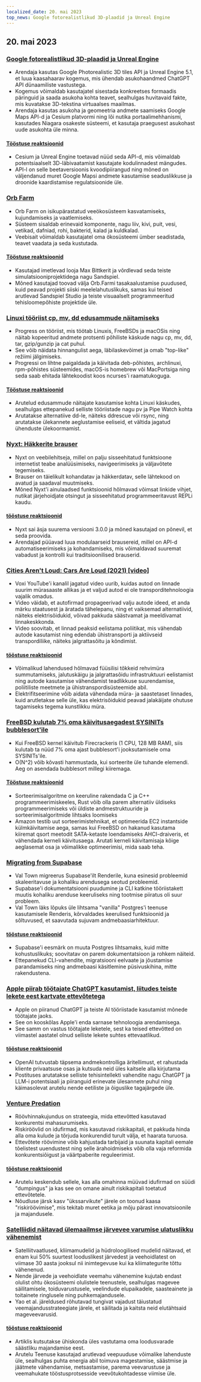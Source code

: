 ```yaml
---
localized_date: 20. mai 2023
top_news: Google fotorealistlikud 3D-plaadid ja Unreal Engine
---
```


## 20. mai 2023

### [Google fotorealistlikud 3D-plaadid ja Unreal Engine](https://nilsbakker.nl/portfolio/3d-tiles/)

- Arendaja kasutas Google Photorealistic 3D tiles API ja Unreal Engine 5.1, et luua kaasahaarav kogemus, mis ühendab asukohaandmed ChatGPT API dünaamiliste vastustega.
- Kogemus võimaldab kasutajatel sisestada konkreetses formaadis päringuid ja saada asukoha kohta teavet, sealhulgas huvitavaid fakte, mis kuvatakse 3D-tekstina virtuaalses maailmas.
- Arendaja kasutas asukoha ja geomeetria andmete saamiseks Google Maps API-d ja Cesium platvormi ning lõi nutika portaalimehhanismi, kasutades Niagara osakeste süsteemi, et kasutaja praegusest asukohast uude asukohta üle minna.

#### [Tööstuse reaktsioonid](http://news.ycombinator.com/item?id=36000631)

- Cesium ja Unreal Engine toetavad nüüd seda API-d, mis võimaldab potentsiaalselt 3D-läbivaatamist kasutajate kodulinnadest mängudes.
- API-l on selle beetaversioonis kvoodipiirangud ning mõned on väljendanud muret Google Mapsi andmete kasutamise seaduslikkuse ja droonide kaardistamise regulatsioonide üle.

### [Orb Farm](https://orb.farm/)

- Orb Farm on isikupärastatud veeökosüsteem kasvatamiseks, kujundamiseks ja vaatlemiseks.
- Süsteem sisaldab erinevaid komponente, nagu liiv, kivi, puit, vesi, vetikad, dafniad, rohi, bakterid, kalad ja kuldkalad.
- Veebisait võimaldab kasutajatel oma ökosüsteemi ümber seadistada, teavet vaadata ja seda kustutada.

#### [Tööstuse reaktsioonid](http://news.ycombinator.com/item?id=35999835)

- Kasutajad imetlevad looja Max Bittkerit ja võrdlevad seda teiste simulatsiooniprojektidega nagu Sandspiel.
- Mõned kasutajad toovad välja Orb.Farmi tasakaalustamise puudused, kuid peavad projekti siiski meelelahutuslikuks, samas kui teised arutlevad Sandspiel Studio ja teiste visuaalselt programmeeritud tehisloomepõhiste projektide üle.

### [Linuxi tööriist cp, mv, dd edusammude näitamiseks](https://github.com/Xfennec/progress)

- Progress on tööriist, mis töötab Linuxis, FreeBSDs ja macOSis ning näitab kopeeritud andmete protsenti põhiliste käskude nagu cp, mv, dd, tar, gzip/gunzip ja cat puhul.
- See võib näidata hinnangulist aega, läbilaskevõimet ja omab "top-like" režiimi jälgimiseks.
- Progressi on lihtne paigaldada ja käivitada deb-põhistes, archlinuxi, rpm-põhistes süsteemides, macOS-is homebrew või MacPortsiga ning seda saab ehitada lähtekoodist koos ncurses'i raamatukoguga.

#### [Tööstuse reaktsioonid](http://news.ycombinator.com/item?id=36000407)

- Arutelud edusammude näitajate kasutamise kohta Linuxi käskudes, sealhulgas ettepanekud selliste tööriistade nagu pv ja Pipe Watch kohta
- Arutatakse alternatiive dd-le, näiteks ddrescue või rsync, ning arutatakse ülekannete aeglustamise eeliseid, et vältida jagatud ühenduste ülekoormamist.

### [Nyxt: Häkkerite brauser](https://nyxt.atlas.engineer/)

- Nyxt on veebilehitseja, millel on palju sisseehitatud funktsioone internetist teabe analüüsimiseks, navigeerimiseks ja väljavõtete tegemiseks.
- Brauser on täielikult kohandatav ja häkkerdatav, selle lähtekood on avatud ja saadaval muutmiseks.
- Mõned Nyxt'i ainulaadsed funktsioonid hõlmavad võimsat linkide vihjet, nutikat järjehoidjate otsingut ja sisseehitatud programmeeritavust REPLi kaudu.

#### [tööstuse reaktsioonid](http://news.ycombinator.com/item?id=36006423)

- Nyxt sai äsja suurema versiooni 3.0.0 ja mõned kasutajad on põnevil, et seda proovida.
- Arendajad püüavad luua modulaarseid brausereid, millel on API-d automatiseerimiseks ja kohandamiseks, mis võimaldavad suuremat vabadust ja kontrolli kui traditsioonilised brauserid.

### [Cities Aren't Loud: Cars Are Loud (2021) [video]](https://www.youtube.com/watch?v=CTV-wwszGw8)

- Voxi YouTube'i kanalil jagatud video uurib, kuidas autod on linnade suurim mürasaaste allikas ja et valjud autod ei ole transporditehnoloogia vajalik omadus.
- Video väidab, et autofirmad propageerivad valju autode ideed, et anda märku staatusest ja äratada tähelepanu, ning et vaiksemad alternatiivid, näiteks elektrisõidukid, võivad pakkuda säästvamat ja meeldivamat linnakeskkonda.
- Video soovitab, et linnad peaksid eelistama poliitikat, mis vähendab autode kasutamist ning edendab ühistransporti ja aktiivseid transpordiliike, näiteks jalgrattasõitu ja kõndimist.

#### [tööstuse reaktsioonid](http://news.ycombinator.com/item?id=35999950)

- Võimalikud lahendused hõlmavad füüsilisi tõkkeid rehvimüra summutamiseks, jalutuskäigu ja jalgrattasõidu infrastruktuuri eelistamist ning autode kasutamise vähendamist teadlikkuse suurendamise, poliitiliste meetmete ja ühistranspordisüsteemide abil.
- Elektrifitseerimine võib aidata vähendada müra- ja saastetaset linnades, kuid arutletakse selle üle, kas elektrisõidukid peavad jalakäijate ohutuse tagamiseks tegema kunstlikku müra.

### [FreeBSD kulutab 7% oma käivitusaegadest SYSINITs bubblesort'ile](https://twitter.com/cperciva/status/1659558311920914432)

- Kui FreeBSD kernel käivitub Firecrackeris (1 CPU, 128 MB RAM), siis kulutab ta nüüd 7% oma ajast bubblesort'i jooksutamisele oma SYSINITs'ile.
- O(N^2) võib kõvasti hammustada, kui sorteerite üle tuhande elemendi. Aeg on asendada bubblesort millegi kiiremaga.

#### [Tööstuse reaktsioonid](http://news.ycombinator.com/item?id=36002574)

- Sorteerimisalgoritme on keeruline rakendada C ja C++ programmeerimiskeeles, Rust võib olla parem alternatiiv üldiseks programmeerimiseks või üldiste andmestruktuuride ja sorteerimisalgoritmide lihtsaks loomiseks
- Amazon testib uut sorteerimistehnikat, et optimeerida EC2 instantside külmkäivitamise aega, samas kui FreeBSD on hakanud kasutama kiiremat qsort meetodit SATA-ketaste loendamiseks AHCI-draiveris, et vähendada kerneli käivitusaega. Arutati kerneli käivitamisaja kõige aeglasemat osa ja võimalikke optimeerimisi, mida saab teha.

### [Migrating from Supabase](https://blog.val.town/blog/migrating-from-supabase)

- Val Town migreerus Supabase'ilt Renderile, kuna esinesid probleemid skaleeritavuse ja kohaliku arendusega seotud probleemid.
- Supabase'i dokumentatsiooni puudumine ja CLI katkine tööriistakett muutis kohaliku arenduse keeruliseks ning tootmise piiratus oli suur probleem.
- Val Town läks lõpuks üle lihtsama "vanilla" Postgres'i teenuse kasutamisele Renderis, kõrvaldades keerulised funktsioonid ja sõltuvused, et saavutada sujuvam andmebaasiarhitektuur.

#### [tööstuse reaktsioonid](http://news.ycombinator.com/item?id=36004925)

- Supabase'i eesmärk on muuta Postgres lihtsamaks, kuid mitte kohustuslikuks; soovitatav on parem dokumentatsioon ja rohkem näiteid.
- Ettepanekud CLI-vahendite, migratsiooni eelvaate ja jõustamise parandamiseks ning andmebaasi käsitlemine püsivuskihina, mitte rakendustena.

### [Apple piirab töötajate ChatGPT kasutamist, liitudes teiste lekete eest kartvate ettevõtetega](https://www.wsj.com/articles/apple-restricts-use-of-chatgpt-joining-other-companies-wary-of-leaks-d44d7d34)

- Apple on piiranud ChatGPT ja teiste AI tööriistade kasutamist mõnede töötajate jaoks.
- See on kooskõlas Apple'i enda sarnase tehnoloogia arendamisega.
- See samm on vastus töötajate leketele, sest ka teised ettevõtted on viimastel aastatel olnud selliste lekete suhtes ettevaatlikud.

#### [tööstuse reaktsioonid](http://news.ycombinator.com/item?id=36000079)

- OpenAI tutvustab täpsema andmekontrolliga äritellimust, et rahustada kliente privaatsuse osas ja kutsuda neid üles kaitsele alla kirjutama
- Postituses arutatakse selliste tehisintellekti vahendite nagu ChatGPT ja LLM-i potentsiaali ja piiranguid erinevate ülesannete puhul ning käimasolevat arutelu nende eetiliste ja õiguslike tagajärgede üle.

### [Venture Predation](https://papers.ssrn.com/sol3/papers.cfm?abstract_id=4437360)

- Röövhinnakujundus on strateegia, mida ettevõtted kasutavad konkurentsi mahasurumiseks.
- Riskiröövlid on idufirmad, mis kasutavad riskikapitali, et pakkuda hinda alla oma kulude ja tõrjuda konkurendid turult välja, et haarata turuosa.
- Ettevõtete röövimine võib kahjustada tarbijaid ja suunata kapitali eemale tõelistest uuendustest ning selle ärahoidmiseks võib olla vaja reformida konkurentsiõigust ja väärtpaberite reguleerimist.

#### [tööstuse reaktsioonid](http://news.ycombinator.com/item?id=36003096)

- Arutelu keskendub sellele, kas alla omahinna müüvad idufirmad on süüdi "dumpingus" ja kas see on omane ainult riskikapitali toetatud ettevõtetele.
- Nõudluse järsk kasv "ükssarvikute" järele on toonud kaasa "riskiröövimise", mis tekitab muret eetika ja mõju pärast innovatsioonile ja majandusele.

### [Satelliidid näitavad ülemaailmse järvevee varumise ulatuslikku vähenemist](https://www.science.org/doi/10.1126/science.abo2812)

- Satelliitvaatlused, kliimamudelid ja hüdroloogilised mudelid näitavad, et enam kui 50% suurtest looduslikest järvedest ja veehoidlatest on viimase 30 aasta jooksul nii inimtegevuse kui ka kliimategurite tõttu vähenenud.
- Nende järvede ja veehoidlate veemahu vähenemine kujutab endast olulist ohtu ökosüsteemi olulistele teenustele, sealhulgas magevee säilitamisele, toiduvarustusele, veelindude elupaikadele, saasteainete ja toitainete ringlusele ning puhkemajandusele.
- Yao et al. järeldused rõhutavad tungivat vajadust täiustatud veemajandusstrateegiate järele, et säilitada ja kaitsta neid elutähtsaid mageveevarusid.

#### [tööstuse reaktsioonid](http://news.ycombinator.com/item?id=35999438)

- Artiklis kutsutakse ühiskonda üles vastutama oma loodusvarade säästliku majandamise eest.
- Arutelu Teenuse kasutajad arutlevad veepuuduse võimalike lahenduste üle, sealhulgas puhta energia abil toimuva magestamise, säästmise ja jäätmete vähendamise, metsastamise, parema veevarustuse ja veemahukate tööstusprotsesside veevõtukohtadesse viimise üle.


